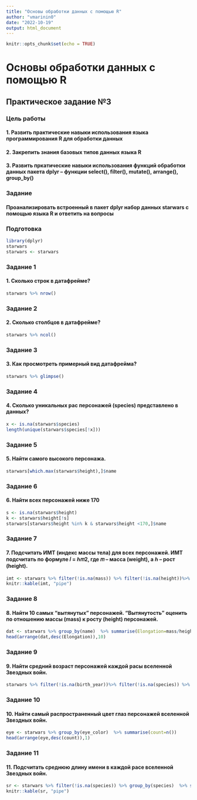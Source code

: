 ```yaml
---
title: "Основы обработки данных с помощью R"
author: "vmarinin0"
date: "2022-10-19"
output: html_document
---
```


```r
knitr::opts_chunk$set(echo = TRUE)
```

# Основы обработки данных с помощью R

## Практическое задание №3

### Цель работы

#### 1.	Развить практические навыки использования языка программирования R для обработки данных
#### 2.	Закрепить знания базовых типов данных языка R
#### 3.	Развить пркатические навыки использования функций обработки данных пакета dplyr – функции select(), filter(), mutate(), arrange(), group_by()

### Задание

#### Проанализировать встроенный в пакет dplyr набор данных starwars с помощью языка R и ответить на вопросы

### Подготовка

```r
library(dplyr)
starwars
starwars <- starwars
```

### Задание 1
#### 1.	Сколько строк в датафрейме?
```r
starwars %>% nrow()
```
### Задание 2
#### 2.	Сколько столбцов в датафрейме?
```r
starwars %>% ncol()
```
### Задание 3
#### 3.	Как просмотреть примерный вид датафрейма?
```r
starwars %>% glimpse()
```
### Задание 4
#### 4.	Сколько уникальных рас персонажей (species) представлено в данных?
```r
x <- is.na(starwars$species)
length(unique(starwars$species[!x]))
```
### Задание 5
#### 5.	Найти самого высокого персонажа.
```r
starwars[which.max(starwars$height),]$name
```
### Задание 6
#### 6.	Найти всех персонажей ниже 170
```r
s <- is.na(starwars$height)
k <- starwars$height[!s]
starwars[starwars$height %in% k & starwars$height <170,]$name 
```
### Задание 7
#### 7.	Подсчитать ИМТ (индекс массы тела) для всех персонажей. ИМТ подсчитать по формуле 𝐼 = ℎ𝑚2, где 𝑚 – масса (weight), а ℎ – рост (height).
```r
imt <- starwars %>% filter(!is.na(mass)) %>% filter(!is.na(height))%>%   group_by(name)  %>% summarise(IMT=mass/(height/100)^2)
knitr::kable(imt, "pipe")
```
### Задание 8
#### 8.	Найти 10 самых “вытянутых” персонажей. “Вытянутость” оценить по отношению массы (mass) к росту (height) персонажей.
```r
dat <- starwars %>% group_by(name)  %>% summarise(Elongation=mass/height)
head(arrange(dat,desc(Elongation)),10)
```
### Задание 9
#### 9.	Найти средний возраст персонажей каждой расы вселенной Звездных войн.
```r
starwars %>% filter(!is.na(birth_year))%>% filter(!is.na(species)) %>% group_by(species)  %>% summarise(age= mean(birth_year))
```
### Задание 10
#### 10.	Найти самый распространенный цвет глаз персонажей вселенной Звездных войн.
```r
eye <- starwars %>% group_by(eye_color)  %>% summarise(count=n())
head(arrange(eye,desc(count)),1)
```
### Задание 11
#### 11.	Подсчитать среднюю длину имени в каждой расе вселенной Звездных войн.
```r
sr <- starwars %>% filter(!is.na(species)) %>% group_by(species)  %>% summarise(length=mean(nchar(name)))
knitr::kable(sr, "pipe")
```
